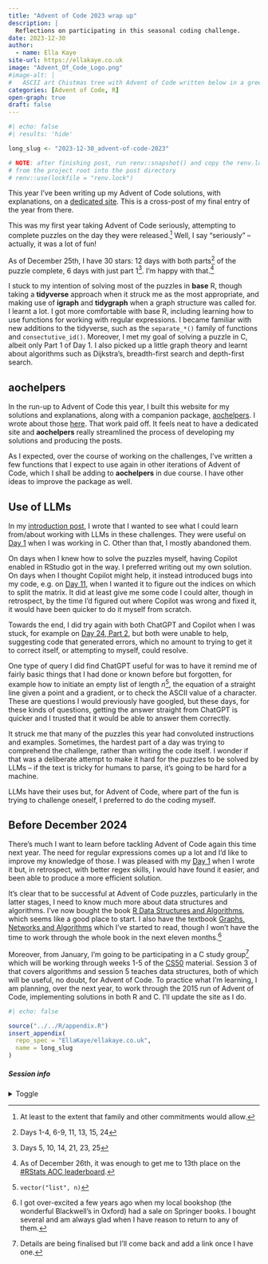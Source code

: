 ```yaml
---
title: "Advent of Code 2023 wrap up"
description: |
  Reflections on participating in this seasonal coding challenge.
date: 2023-12-30
author: 
  - name: Ella Kaye
site-url: https://ellakaye.co.uk
image: "Advent_Of_Code_Logo.png"
#image-alt: |
#	ASCII art Chistmas tree with Advent of Code written below in a green monospace font.
categories: [Advent of Code, R]
open-graph: true
draft: false
---
```


<!--------------- set up ----------------->

```r
#| echo: false
#| results: 'hide'

long_slug <- "2023-12-30_advent-of-code-2023"

# NOTE: after finishing post, run renv::snapshot() and copy the renv.lock file 
# from the project root into the post directory
# renv::use(lockfile = "renv.lock")
```

<!--------------- post content ----------------->

This year I've been writing up my Advent of Code solutions, with explanations, on a [dedicated site](https://adventofcode.ellakaye.co.uk). 
This is a cross-post of my final entry of the year from there.

This was my first year taking Advent of Code seriously, 
attempting to complete puzzles on the day they were released.^[At least to the extent that family and other commitments would allow.] 
Well, I say "seriously" -- actually, it was a lot of fun!

As of December 25th, I have 30 stars: 12 days with both parts^[Days 1-4, 6-9, 11, 13, 15, 24] of the puzzle complete, 6 days with just part 1^[Days 5, 10, 14, 21, 23, 25]. 
I'm happy with that.^[As of December 26th, it was enough to get me to 13th place on the [\#RStats AOC leaderboard](https://rstats-aoc.netlify.app).]

I stuck to my intention of solving most of the puzzles in **base** R, 
though taking a **tidyverse** approach when it struck me as the most appropriate, 
and making use of **igraph** and **tidygraph** when a graph structure was called for. I learnt a lot. I got more comfortable with base R, including learning how to use functions for working with regular expressions. I became familiar with new additions to the tidyverse, such as the `separate_*()` family of functions and `consectutive_id()`. Moreover, I met my goal of solving a puzzle in C, albeit only Part 1 of Day 1. I also picked up a little graph theory and learnt about algorithms such as Dijkstra's, breadth-first search and depth-first search.

## aochelpers

In the run-up to Advent of Code this year, 
I built this website for my solutions and explanations, along with a companion package, [aochelpers](https://ellakaye.github.io/aochelpers). 
I wrote about those [here](https://ellakaye.co.uk/posts/2023-11-29_aoc-project/).
That work paid off. It feels neat to have a dedicated site and **aochelpers** really streamlined the process of developing my solutions and producing the posts.

As I expected, over the course of working on the challenges, I've written a few functions that I expect to use again in other iterations of Advent of Code, which I shall be adding to **aochelpers** in due course. I have other ideas to improve the package as well.

## Use of LLMs
In my [introduction post](https://adventofcode.ellakaye.co.uk/2023/day/introduction.html), 
I wrote that I wanted to see what I could learn from/about working with LLMs in these challenges. 
They were useful on [Day 1](https://adventofcode.ellakaye.co.uk/2023/day/1) when I was working in C.
Other than that, I mostly abandoned them.

On days when I knew how to solve the puzzles myself, having Copilot enabled in RStudio got in the way. 
I preferred writing out my own solution.
On days when I thought Copilot might help, it instead introduced bugs into my code, e.g. on [Day 11](https://adventofcode.ellakaye.co.uk/2023/day/11), when I wanted it to figure out the indices on which to split the matrix. 
It did at least give me some code I could alter, 
though in retrospect, by the time I'd figured out where Copilot was wrong and fixed it, it would have been quicker to do it myself from scratch.

Towards the end, I did try again with both ChatGPT and Copilot when I was stuck,
for example on [Day 24, Part 2](https://adventofcode.ellakaye.co.uk/2023/day/24#part-2), 
but both were unable to help, suggesting code that generated errors, which no amount to trying to get it to correct itself, or attempting to myself, could resolve.

One type of query I did find ChatGPT useful for was to have it remind me of fairly basic things that I had done or known before but forgotten, for example how to initiate an empty list of length $n$^[`vector("list", n)`], the equation of a straight line given a point and a gradient, or to check the ASCII value of a character. These are questions I would previously have googled, but these days, for these kinds of questions, getting the answer straight from ChatGPT is quicker and I trusted that it would be able to answer them correctly.

It struck me that many of the puzzles this year had convoluted instructions and examples. Sometimes, the hardest part of a day was trying to comprehend the challenge, rather than writing the code itself.
I wonder if that was a deliberate attempt to make it hard for the puzzles to be solved by LLMs -- if the text is tricky for humans to parse, it's going to be hard for a machine.

LLMs have their uses but, for Advent of Code, 
where part of the fun is trying to challenge oneself, 
I preferred to do the coding myself.

## Before December 2024
There's much I want to learn before tackling Advent of Code again this time next year. 
The need for regular expressions comes up a lot and I'd like to improve my knowledge of those. 
I was pleased with my [Day 1](https://adventofcode.ellakaye.co.uk/2023/day/1) when I wrote it but, in retrospect, with better regex skills, I would have found it easier, and been able to produce a more efficient solution.

It's clear that to be successful at Advent of Code puzzles, 
particularly in the latter stages, 
I need to know much more about data structures and algorithms.
I've now bought the book [R Data Structures and Algorithms](https://www.packtpub.com/product/r-data-structures-and-algorithms/9781786465153), which seems like a good place to start. I also have the textbook [Graphs, Networks and Algorithms](https://link.springer.com/book/10.1007/978-3-642-32278-5) which I've started to read, though I won't have the time to work through the whole book in the next eleven months.^[I got 
over-excited a few years ago when my local bookshop (the wonderful Blackwell's in Oxford) had a sale on Springer books. I bought several and am always glad when I have reason to return to any of them.]

Moreover, from January, I'm going to be participating in a C study group^[Details are being finalised but I'll come back and add a link once I have one.] which will be working through weeks 1-5 of the [CS50](https://cs50.harvard.edu/x/) material. 
Session 3 of that covers algorithms and session 5 teaches data structures, both of which will be useful, no doubt, for Advent of Code. 
To practice what I'm learning, I am planning, over the next year, to work through the 2015 run of Advent of Code, implementing solutions in both R and C.
I'll update the site as I do.


<!--------------- appendices go here ----------------->

```r
#| echo: false

source("../../R/appendix.R")
insert_appendix(
  repo_spec = "EllaKaye/ellakaye.co.uk", 
  name = long_slug
)
```

##### Session info {.appendix}

<details><summary>Toggle</summary>

```r
#| echo: false
library(sessioninfo)
# save the session info as an object
pkg_session <- session_info(pkgs = "attached")

# get the quarto version
quarto_version <- system("quarto --version", intern = TRUE)

# inject the quarto info
pkg_session$platform$quarto <- paste(
  system("quarto --version", intern = TRUE), 
  "@", 
  quarto::quarto_path()
  )

# print it out
pkg_session
```

</details>





